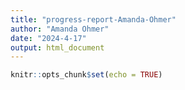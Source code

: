 ```yaml
---
title: "progress-report-Amanda-Ohmer"
author: "Amanda Ohmer"
date: "2024-4-17"
output: html_document
---
```


```r
knitr::opts_chunk$set(echo = TRUE)
```


